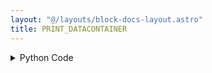 ```yaml
---
layout: "@/layouts/block-docs-layout.astro"
title: PRINT_DATACONTAINER
---
```



<PythonDocsDisplay docstring={docstring} />

<details>
<summary>Python Code</summary>
```python
from flojoy import flojoy, DataContainer, TextBlob


@flojoy()
def PRINT_DATACONTAINER(
    default: DataContainer,
) -> TextBlob:
    """The PRINT_DATACONTAINER node returns a TextBlob containing input DataContainer information.

    Must use the TEXT_VIEW node to view the text.

    Returns
    -------
    DataContainer
        TextBlob: Input datacontainer information
    """

    return TextBlob(text_blob=str(default))

```
[Find this Flojoy Block on GitHub](https://github.com/flojoy-ai/blocks/blob/main/blocks/EXTRACTORS/DEBUGGING/PRINT_DATACONTAINER/PRINT_DATACONTAINER.py)
</details>

## Example

<AppDisplay app={app} blockName="PRINT_DATACONTAINER" client:visible />
